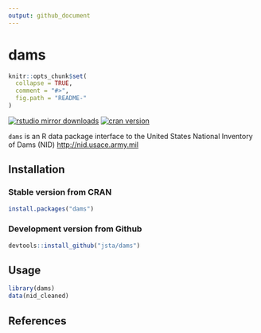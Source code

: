 ```yaml
---
output: github_document
---
```


dams
=====

```r
knitr::opts_chunk$set(
  collapse = TRUE,
  comment = "#>",
  fig.path = "README-"
)
```

[![rstudio mirror downloads](http://cranlogs.r-pkg.org/badges/dams?color=C9A115)](https://github.com/metacran/cranlogs.app)
[![cran version](http://www.r-pkg.org/badges/version/dams)](https://cran.r-project.org/package=dams)

`dams` is an R data package interface to the United States National Inventory of Dams (NID) <http://nid.usace.army.mil>


## Installation

### Stable version from CRAN
```r
install.packages("dams")
```

### Development version from Github

```r
devtools::install_github("jsta/dams")
```

## Usage

```r
library(dams)
data(nid_cleaned)
```

## References



<!-- README.md is generated from README.Rmd. Please edit that file -->


